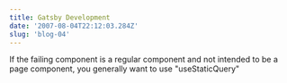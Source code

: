 ```yaml
---
title: Gatsby Development
date: '2007-08-04T22:12:03.284Z'
slug: 'blog-04'
---
```


If the failing component is a regular component and not intended to be a page component, you generally want to use "useStaticQuery"
